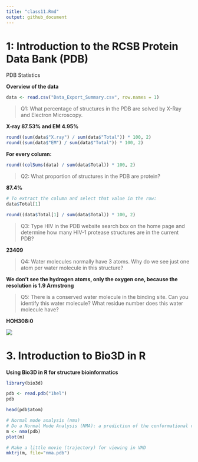 ```yaml
---
title: "class11.Rmd"
output: github_document
---
```


# 1: Introduction to the RCSB Protein Data Bank (PDB)

PDB Statistics

**Overview of the data**

```r
data <- read.csv("Data_Export_Summary.csv", row.names = 1)
```

> Q1: What percentage of structures in the PDB are solved by X-Ray and Electron Microscopy.

**X-ray 87.53% and EM 4.95%**

```r
round((sum(data$"X.ray") / sum(data$"Total")) * 100, 2)
round((sum(data$"EM") / sum(data$"Total")) * 100, 2)
```

**For every column:**

```r
round((colSums(data) / sum(data$Total)) * 100, 2)
```

> Q2: What proportion of structures in the PDB are protein?

**87.4%**

```r
# To extract the column and select that value in the row:
data$Total[1]
```

```r
round((data$Total[1] / sum(data$Total)) * 100, 2)
```

> Q3: Type HIV in the PDB website search box on the home page and determine how many HIV-1 protease structures are in the current PDB?

**23409**

> Q4: Water molecules normally have 3 atoms. Why do we see just one atom per water molecule in this structure?

**We don't see the hydrogen atoms, only the oxygen one, because the resolution is 1.9 Armstrong**

> Q5: There is a conserved water molecule in the binding site. Can you identify this water molecule? What residue number does this water molecule have?

**HOH308:0**

![](myvmdpic.png)

# 3. Introduction to Bio3D in R

**Using Bio3D in R for structure bioinformatics**

```r
library(bio3d)

pdb <- read.pdb("1hel")
pdb
```
```r
head(pdb$atom)
```

```r
# Normal mode analysis (nma)
# Do a Normal Mode Analysis (NMA): a prediction of the conformational variability and intrinsic dynamics of this protein.
m <- nma(pdb)
plot(m)
```

```r
# Make a little movie (trajectory) for viewing in VMD
mktrj(m, file="nma.pdb")
```















